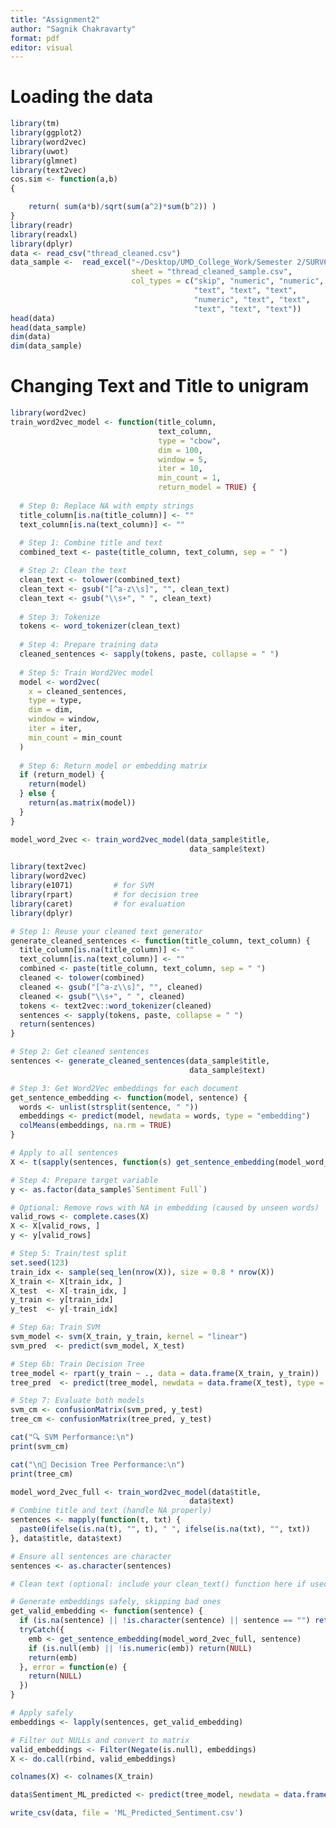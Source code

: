 ```yaml
---
title: "Assignment2"
author: "Sagnik Chakravarty"
format: pdf
editor: visual
---
```


# Loading the data

```r
library(tm)
library(ggplot2)
library(word2vec)
library(uwot)
library(glmnet)
library(text2vec)
cos.sim <- function(a,b) 
{

    return( sum(a*b)/sqrt(sum(a^2)*sum(b^2)) )
} 
library(readr)
library(readxl)
library(dplyr)
data <- read_csv("thread_cleaned.csv")
data_sample <-  read_excel("~/Desktop/UMD_College_Work/Semester 2/SURV622/Assignment/SURV622Project/thread_cleaned_sample_analysis.xlsx", 
                           sheet = "thread_cleaned_sample.csv",
                           col_types = c("skip", "numeric", "numeric",
                                         "text", "text", "text",
                                         "numeric", "text", "text",
                                         "text", "text", "text"))
head(data)
head(data_sample)
dim(data)
dim(data_sample)

```

# Changing Text and Title to unigram

```r
library(word2vec)
train_word2vec_model <- function(title_column,
                                 text_column,
                                 type = "cbow",
                                 dim = 100,
                                 window = 5,
                                 iter = 10,
                                 min_count = 1,
                                 return_model = TRUE) {
  
  # Step 0: Replace NA with empty strings
  title_column[is.na(title_column)] <- ""
  text_column[is.na(text_column)] <- ""
  
  # Step 1: Combine title and text
  combined_text <- paste(title_column, text_column, sep = " ")

  # Step 2: Clean the text
  clean_text <- tolower(combined_text)
  clean_text <- gsub("[^a-z\\s]", "", clean_text)
  clean_text <- gsub("\\s+", " ", clean_text)
  
  # Step 3: Tokenize
  tokens <- word_tokenizer(clean_text)
  
  # Step 4: Prepare training data
  cleaned_sentences <- sapply(tokens, paste, collapse = " ")
  
  # Step 5: Train Word2Vec model
  model <- word2vec(
    x = cleaned_sentences,
    type = type,
    dim = dim,
    window = window,
    iter = iter,
    min_count = min_count
  )
  
  # Step 6: Return model or embedding matrix
  if (return_model) {
    return(model)
  } else {
    return(as.matrix(model))
  }
}


```

```r
model_word_2vec <- train_word2vec_model(data_sample$title, 
                                        data_sample$text)
```

```r
library(text2vec)
library(word2vec)
library(e1071)         # for SVM
library(rpart)         # for decision tree
library(caret)         # for evaluation
library(dplyr)

# Step 1: Reuse your cleaned text generator
generate_cleaned_sentences <- function(title_column, text_column) {
  title_column[is.na(title_column)] <- ""
  text_column[is.na(text_column)] <- ""
  combined <- paste(title_column, text_column, sep = " ")
  cleaned <- tolower(combined)
  cleaned <- gsub("[^a-z\\s]", "", cleaned)
  cleaned <- gsub("\\s+", " ", cleaned)
  tokens <- text2vec::word_tokenizer(cleaned)
  sentences <- sapply(tokens, paste, collapse = " ")
  return(sentences)
}

# Step 2: Get cleaned sentences
sentences <- generate_cleaned_sentences(data_sample$title,
                                        data_sample$text)

# Step 3: Get Word2Vec embeddings for each document
get_sentence_embedding <- function(model, sentence) {
  words <- unlist(strsplit(sentence, " "))
  embeddings <- predict(model, newdata = words, type = "embedding")
  colMeans(embeddings, na.rm = TRUE)
}

# Apply to all sentences
X <- t(sapply(sentences, function(s) get_sentence_embedding(model_word_2vec, s)))

# Step 4: Prepare target variable
y <- as.factor(data_sample$`Sentiment Full`)

# Optional: Remove rows with NA in embedding (caused by unseen words)
valid_rows <- complete.cases(X)
X <- X[valid_rows, ]
y <- y[valid_rows]

# Step 5: Train/test split
set.seed(123)
train_idx <- sample(seq_len(nrow(X)), size = 0.8 * nrow(X))
X_train <- X[train_idx, ]
X_test  <- X[-train_idx, ]
y_train <- y[train_idx]
y_test  <- y[-train_idx]

# Step 6a: Train SVM
svm_model <- svm(X_train, y_train, kernel = "linear")
svm_pred  <- predict(svm_model, X_test)

# Step 6b: Train Decision Tree
tree_model <- rpart(y_train ~ ., data = data.frame(X_train, y_train))
tree_pred  <- predict(tree_model, newdata = data.frame(X_test), type = "class")

# Step 7: Evaluate both models
svm_cm <- confusionMatrix(svm_pred, y_test)
tree_cm <- confusionMatrix(tree_pred, y_test)

cat("🔍 SVM Performance:\n")
print(svm_cm)

cat("\n🌳 Decision Tree Performance:\n")
print(tree_cm)
```

```r
model_word_2vec_full <- train_word2vec_model(data$title, 
                                        data$text)
# Combine title and text (handle NA properly)
sentences <- mapply(function(t, txt) {
  paste0(ifelse(is.na(t), "", t), " ", ifelse(is.na(txt), "", txt))
}, data$title, data$text)

# Ensure all sentences are character
sentences <- as.character(sentences)

# Clean text (optional: include your clean_text() function here if used earlier)

# Generate embeddings safely, skipping bad ones
get_valid_embedding <- function(sentence) {
  if (is.na(sentence) || !is.character(sentence) || sentence == "") return(NULL)
  tryCatch({
    emb <- get_sentence_embedding(model_word_2vec_full, sentence)
    if (is.null(emb) || !is.numeric(emb)) return(NULL)
    return(emb)
  }, error = function(e) {
    return(NULL)
  })
}

# Apply safely
embeddings <- lapply(sentences, get_valid_embedding)

# Filter out NULLs and convert to matrix
valid_embeddings <- Filter(Negate(is.null), embeddings)
X <- do.call(rbind, valid_embeddings)

colnames(X) <- colnames(X_train)
```

```r
data$Sentiment_ML_predicted <- predict(tree_model, newdata = data.frame(X), type = 'class')
```

```r
write_csv(data, file = 'ML_Predicted_Sentiment.csv')
```
